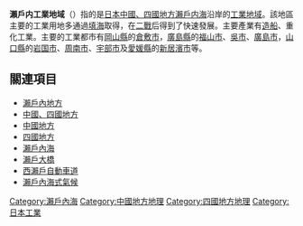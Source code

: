 {{Unreferenced|time=2016-11-29T08:29:17+00:00}}
'''瀨戶内工業地域'''（{{jpn|j=瀬戸内工業地域|hg=せとうちこうぎょうちいき|rm=Seto uchi kōgyō chiiki}}）指的是[[日本|日本]][[中國、四國地方|中國、四國地方]][[瀨戶内海|瀨戶内海]]沿岸的[[工業地域|工業地域]]。該地區主要的工業用地多通過[[填海|填海]]取得，在[[二戰|二戰]]后得到了快速發展。主要產業有[[造船|造船]]、重化工業。主要的工業都市有[[岡山縣|岡山縣]]的[[倉敷市|倉敷市]]，[[廣島縣|廣島縣]]的[[福山市|福山市]]、[[吳市|吳市]]、[[廣島市|廣島市]]，[[山口縣|山口縣]]的[[岩国市|岩国市]]、[[周南市|周南市]]、[[宇部市|宇部市]]及[[愛媛縣|愛媛縣]]的[[新居濱市|新居濱市]]等。

== 關連項目 ==
*[[瀨戶內地方|瀨戶內地方]]
*[[中國、四國地方|中國、四國地方]]
*[[中國地方|中國地方]]
*[[四國地方|四國地方]]
*[[瀨戶內海|瀨戶內海]]
*[[瀨戶大橋|瀨戶大橋]]
*[[西瀨戶自動車道|西瀨戶自動車道]]
*[[瀨戶內海式氣候|瀨戶內海式氣候]]

{{japan-geo-stub}}
[[Category:瀨戶內海|Category:瀨戶內海]]
[[Category:中國地方地理|Category:中國地方地理]]
[[Category:四國地方地理|Category:四國地方地理]]
[[Category:日本工業|Category:日本工業]]